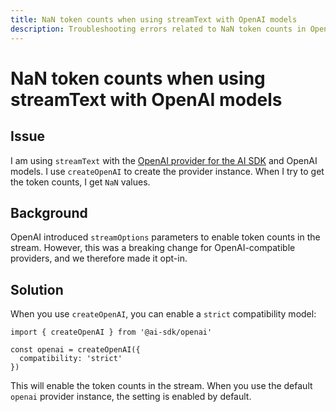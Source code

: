 ```yaml
---
title: NaN token counts when using streamText with OpenAI models
description: Troubleshooting errors related to NaN token counts in OpenAI streaming.
---
```


# NaN token counts when using streamText with OpenAI models

## Issue

I am using `streamText` with the [OpenAI provider for the AI SDK](/docs/ai-sdk/providers/openai) and OpenAI models.
I use `createOpenAI` to create the provider instance.
When I try to get the token counts, I get `NaN` values.

## Background

OpenAI introduced `streamOptions` parameters to enable token counts in the stream.
However, this was a breaking change for OpenAI-compatible providers,
and we therefore made it opt-in.

## Solution

When you use `createOpenAI`, you can enable a `strict` compatibility model:

```tsx
import { createOpenAI } from '@ai-sdk/openai'

const openai = createOpenAI({
  compatibility: 'strict'
})
```

This will enable the token counts in the stream.
When you use the default `openai` provider instance, the setting is enabled by default.
